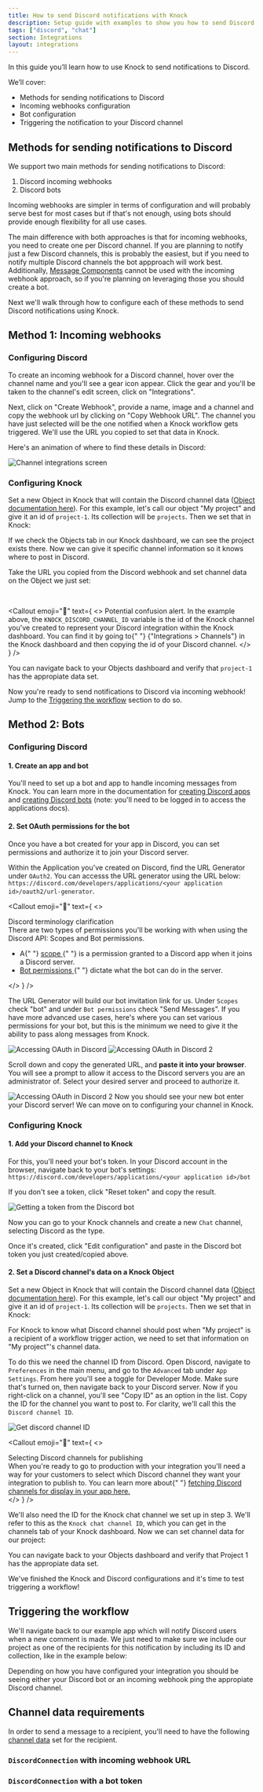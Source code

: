 ```yaml
---
title: How to send Discord notifications with Knock
description: Setup guide with examples to show you how to send Discord notifications with Knock.
tags: ["discord", "chat"]
section: Integrations
layout: integrations
---
```


In this guide you’ll learn how to use Knock to send notifications to Discord.

We’ll cover:

- Methods for sending notifications to Discord
- Incoming webhooks configuration
- Bot configuration
- Triggering the notification to your Discord channel

## Methods for sending notifications to Discord

We support two main methods for sending notifications to Discord:

1. Discord incoming webhooks
2. Discord bots

Incoming webhooks are simpler in terms of configuration and will probably serve best for most cases but
if that's not enough, using bots should provide enough flexibility for all use cases.

The main difference with both approaches is that for incoming webhooks, you need to create one per Discord channel. If you are planning to notify just a few Discord channels, this is probably the easiest, but if you need to notify multiple Discord channels the bot appproach will work best. Additionally, [Message Components](https://discord.com/developers/docs/interactions/message-components) cannot be used with the incoming webhook approach, so if you're planning on leveraging those you should create a bot.

Next we'll walk through how to configure each of these methods to send Discord notifications using Knock.

## Method 1: Incoming webhooks

### Configuring Discord

To create an incoming webhook for a Discord channel, hover over the channel name and you'll see a gear icon appear. Click the gear and you'll be taken to the channel's edit screen, click on "Integrations".

Next, click on "Create Webhook", provide a name, image and a channel and copy the webhook url by clicking on "Copy Webhook URL". The channel you have just selected will be the one notified when a Knock workflow gets triggered. We'll use the URL you copied to set that data in Knock.

Here's an animation of where to find these details in Discord:

![Channel integrations screen](/images/discord_walkthrough/create-discord-webhook.gif)

### Configuring Knock

Set a new Object in Knock that will contain the Discord channel data ([Object documentation here](/reference#set-object)). For this example, let's call our object "My project" and give it an id of `project-1`. Its collection will be `projects`. Then we set that in Knock:

<MultiLangCodeBlock snippet="objects.set" title="Set project object in Knock" />

If we check the Objects tab in our Knock dashboard, we can see the project exists there. Now we can give it specific channel information so it knows where to post in Discord.

Take the URL you copied from the Discord webhook and set channel data on the Object we just set:

<MultiLangCodeBlock
  snippet="objects.setChannelData.discord.webhook"
  title="Store Discord connection on object"
/>

<br />

<Callout
  emoji="🚨"
  text={
    <>
      <span className="font-bold">Potential confusion alert.</span> In the
      example above, the <code>KNOCK_DISCORD_CHANNEL_ID</code> variable is the
      id of the Knock channel you've created to represent your Discord
      integration within the Knock dashboard. You can find it by going to{" "}
      {"Integrations > Channels"} in the Knock dashboard and then copying the id
      of your Discord channel.
    </>
  }
/>

You can navigate back to your Objects dashboard and verify that `project-1` has the appropiate data set.

Now you're ready to send notifications to Discord via incoming webhook! Jump to the [Triggering the workflow](/integrations/chat/discord#triggering-the-workflow) section to do so.

## Method 2: Bots

### Configuring Discord

#### 1. Create an app and bot

You'll need to set up a bot and app to handle incoming messages from Knock. You can learn more in the documentation for [creating Discord apps](https://discord.com/developers/applications) and [creating Discord bots](https://discord.com/developers/docs/topics/oauth2#bots) (note: you'll need to be logged in to access the applications docs).

#### 2. Set OAuth permissions for the bot

Once you have a bot created for your app in Discord, you can set permissions and authorize it to join your Discord server.

Within the Application you've created on Discord, find the URL Generator under `OAuth2`. You can accesss the URL generator using the URL below:
`https://discord.com/developers/applications/<your application id>/oauth2/url-generator`.

<Callout
  emoji="🌠"
  text={
    <>
      <div className="font-bold"> Discord terminology clarification</div>
      <div>
        There are two types of permissions you'll be working with when using the
        Discord API: Scopes and Bot permissions.
      </div>
      <ul>
        <li>
          A{" "}
          <a href="https://discord.com/developers/docs/game-sdk/applications#data-models">
            scope
          </a>{" "}
          is a permission granted to a Discord app when it joins a Discord
          server.
        </li>
        <li>
          <a href="https://discord.com/developers/docs/topics/oauth2#bot-authorization-flow">
            Bot permissions
          </a>{" "}
          dictate what the bot can do in the server.
        </li>
      </ul>
    </>
  }
/>

The URL Generator will build our bot invitation link for us. Under `Scopes` check "bot" and under `Bot permissions` check "Send Messages". If you have more advanced use cases, here's where you can set various permissions for your bot, but this is the minimum we need to give it the ability to pass along messages from Knock.

![Accessing OAuth in Discord](/images/discord_walkthrough/discord-oauth1.png)
![Accessing OAuth in Discord 2](/images/discord_walkthrough/discord-oauth2.png)

Scroll down and copy the generated URL, and **paste it into your browser**. You will see a prompt to allow it access to the Discord servers you are an administrator of. Select your desired server and proceed to authorize it.

![Accessing OAuth in Discord 2](/images/discord_walkthrough/copy-url.png)
Now you should see your new bot enter your Discord server! We can move on to configuring your channel in Knock.

### Configuring Knock

#### 1. Add your Discord channel to Knock

For this, you'll need your bot's token. In your Discord account in the browser, navigate back to your bot's settings: `https://discord.com/developers/applications/<your application id>/bot`

If you don't see a token, click "Reset token" and copy the result.

![Getting a token from the Discord bot](/images/discord_walkthrough/reset-token.png)

Now you can go to your Knock channels and create a new `Chat` channel, selecting Discord as the type.

Once it's created, click "Edit configuration" and paste in the Discord bot token you just created/copied above.

#### 2. Set a Discord channel's data on a Knock Object

Set a new Object in Knock that will contain the Discord channel data ([Object documentation here](/reference#objects)). For this example, let's call our object "My project" and give it an id of `project-1`. Its collection will be `projects`. Then we set that in Knock:

<MultiLangCodeBlock snippet="objects.set" title="Set project object in Knock" />

For Knock to know what Discord channel should post when "My project" is a recipient of a workflow trigger action, we need to set that information on "My project"'s channel data.

To do this we need the channel ID from Discord. Open Discord, navigate to `Preferences` in the main menu, and go to the `Advanced` tab under `App Settings`. From here you'll see a toggle for Developer Mode. Make sure that's turned on, then navigate back to your Discord server. Now if you right-click on a channel, you'll see "Copy ID" as an option in the list. Copy the ID for the channel you want to post to. For clarity, we'll call this the `Discord channel ID`.

![Get discord channel ID](/images/discord_walkthrough/discord-channel-id.gif)

<Callout
  emoji="🌠"
  text={
    <>
      <div className="font-bold">Selecting Discord channels for publishing</div>
      <div>
        When you're ready to go to production with your integration you'll need
        a way for your customers to select which Discord channel they want your
        integration to publish to. You can learn more about{" "}
        <a
          href="https://discord.com/developers/docs/resources/guild#get-guild-channels"
          target="_blank"
        >
          fetching Discord channels for display in your app here.
        </a>
      </div>
    </>
  }
/>

We'll also need the ID for the Knock chat channel we set up in step 3. We'll refer to this as the `Knock chat channel ID`, which you can get in the channels tab of your Knock dashboard. Now we can set channel data for our project:

<MultiLangCodeBlock
  snippet="objects.setChannelData.discord.bot"
  title="Set channel data"
/>

You can navigate back to your Objects dashboard and verify that Project 1 has the appropiate data set.

We've finished the Knock and Discord configurations and it's time to test triggering a workflow!

## Triggering the workflow

We'll navigate back to our example app which will notify Discord users when a new comment is made.
We just need to make sure we include our project as one of the recipients for this notification by including its ID and collection, like in the example below:

<MultiLangCodeBlock
  snippet="workflows.trigger-with-object-as-recipient"
  title="Trigger your workflow"
/>

Depending on how you have configured your integration you should be seeing either your Discord bot or an incoming webhook ping the appropiate Discord channel.

## Channel data requirements

In order to send a message to a recipient, you'll need to have the following [channel data](/send-notifications/setting-channel-data) set for the recipient.

<Attributes>
  <Attribute
    name="connections"
    type="DiscordConnection[]*"
    description="One or more connections to Discord"
  />
</Attributes>

### `DiscordConnection` with incoming webhook URL

<Attributes>
  <Attribute
    name="incoming_webhook.url"
    type="string*"
    description="The incoming webhook URL"
  />
</Attributes>

### `DiscordConnection` with a bot token

<Attributes>
  <Attribute
    name="channel_id"
    type="string*"
    description="A Discord channel ID"
  />
</Attributes>
